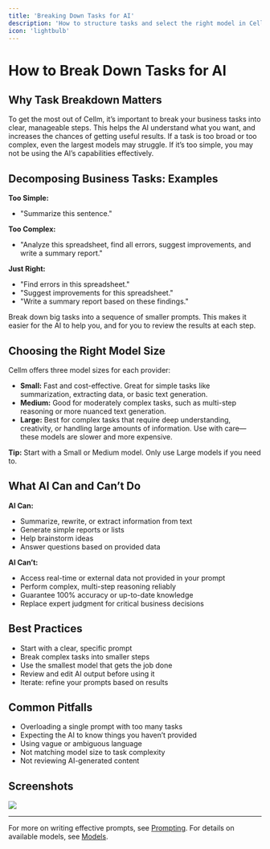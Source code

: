 ```yaml
---
title: 'Breaking Down Tasks for AI'
description: 'How to structure tasks and select the right model in Cellm'
icon: 'lightbulb'
---
```


# How to Break Down Tasks for AI

## Why Task Breakdown Matters

To get the most out of Cellm, it’s important to break your business tasks into clear, manageable steps. This helps the AI understand what you want, and increases the chances of getting useful results. If a task is too broad or too complex, even the largest models may struggle. If it’s too simple, you may not be using the AI’s capabilities effectively.

## Decomposing Business Tasks: Examples

**Too Simple:**
- "Summarize this sentence."

**Too Complex:**
- "Analyze this spreadsheet, find all errors, suggest improvements, and write a summary report."

**Just Right:**
- "Find errors in this spreadsheet."
- "Suggest improvements for this spreadsheet."
- "Write a summary report based on these findings."

Break down big tasks into a sequence of smaller prompts. This makes it easier for the AI to help you, and for you to review the results at each step.

## Choosing the Right Model Size

Cellm offers three model sizes for each provider:
- **Small:** Fast and cost-effective. Great for simple tasks like summarization, extracting data, or basic text generation.
- **Medium:** Good for moderately complex tasks, such as multi-step reasoning or more nuanced text generation.
- **Large:** Best for complex tasks that require deep understanding, creativity, or handling large amounts of information. Use with care—these models are slower and more expensive.

**Tip:** Start with a Small or Medium model. Only use Large models if you need to.

## What AI Can and Can’t Do

**AI Can:**
- Summarize, rewrite, or extract information from text
- Generate simple reports or lists
- Help brainstorm ideas
- Answer questions based on provided data

**AI Can’t:**
- Access real-time or external data not provided in your prompt
- Perform complex, multi-step reasoning reliably
- Guarantee 100% accuracy or up-to-date knowledge
- Replace expert judgment for critical business decisions

## Best Practices
- Start with a clear, specific prompt
- Break complex tasks into smaller steps
- Use the smallest model that gets the job done
- Review and edit AI output before using it
- Iterate: refine your prompts based on results

## Common Pitfalls
- Overloading a single prompt with too many tasks
- Expecting the AI to know things you haven’t provided
- Using vague or ambiguous language
- Not matching model size to task complexity
- Not reviewing AI-generated content

## Screenshots

<Frame caption="Selecting a model size in Cellm (UI example)">
  <img src="https://assets.getcellm.com/docs/images/usage/select-model.png" />
</Frame>

---

For more on writing effective prompts, see [Prompting](../usage/prompting.mdx). For details on available models, see [Models](../models/).
